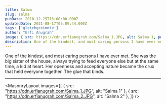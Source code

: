 ```yaml
---
title: Salma
slug: salma
pubDate: 2018-12-25T16:00:00.000Z
updatedDate: 2021-08-17T05:09:44.000Z
tags: ['gleichgesinnte']
author: "Erfi Anugrah"
image: { src: https://cdn.erfianugrah.com/Salma_1.JPG, alt: Salma 1, positionx: 45%, positiony: 50% }
description: One of the kindest, and most caring persons I have ever met. She was the big sister of the house, always trying to feed everyone else but at the same time a kid at heart. Her openness and accepting nature became the crux that held the relationships in the house together.
---
```


One of the kindest, and most caring persons I have ever met. She was the big sister of the house, always trying to feed everyone else but at the same time, a kid at heart. Her openness and accepting nature became the crux that held everyone together. The glue that binds.

---

<MasonryLayout images={[
    { src: "https://cdn.erfianugrah.com/Salma_1.JPG", alt: "Salma 1" },
    { src: "https://cdn.erfianugrah.com/Salma_2.JPG", alt: "Salma 2" },
]} />